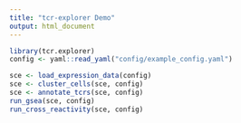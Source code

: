 ```yaml
---
title: "tcr-explorer Demo"
output: html_document
---
```


```r
library(tcr.explorer)
config <- yaml::read_yaml("config/example_config.yaml")

sce <- load_expression_data(config)
sce <- cluster_cells(sce, config)
sce <- annotate_tcrs(sce, config)
run_gsea(sce, config)
run_cross_reactivity(sce, config)
```

